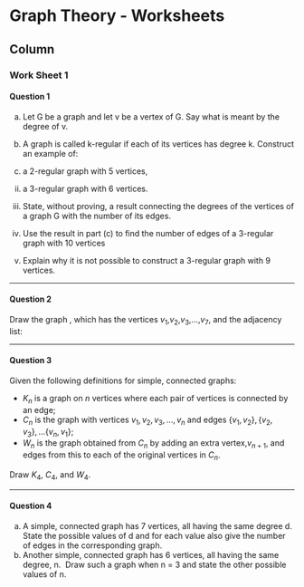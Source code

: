 
Graph Theory - Worksheets {data-navmenu="Exercises"}
==================================

Column {.tabset}
-----------------------------



### Work Sheet 1


#### Question 1

a.  Let G be a graph and let v be a vertex of G. Say what is meant by the degree
of v. 
b.  A graph is called k-regular if each of its vertices has degree k. Construct an
example of:

 i.   a 2-regular graph with 5 vertices, 
 ii.  a 3-regular graph with 6 vertices. 

c. State, without proving, a result connecting the degrees of the vertices of
a graph G with the number of its edges.
d. Use the result in part (c) to find the number of edges of a 3-regular graph with 10
vertices
d. Explain why it is not possible to construct a 3-regular graph with 9 vertices. 



---------------------------------------------------------------------------

#### Question 2



Draw the graph \textbf{G}, which has the vertices $v_1$,$v_2$,$v_3$,$\ldots$,$v_7$, and the adjacency list:



 [$v_1$]: $v_2$,$v_4$
 [$v_2$]: $v_1$,$v_3$
 [$v_3$]: $v_2$,$v_4$
 [$v_4$]: $v_1$,$v_3$,$v_5$
 [$v_5$]: $v_4$,$v_6$
 [$v_6$]: $v_5$,$v_7$
 [$v_7$]: $v_5$,$v_6$


---------------------------------------------------------------------------

#### Question 3

Given the following definitions for simple, connected graphs:

* $K_n$ is a graph on $n$ vertices where each pair of vertices is connected by an edge;
* $C_n$ is the graph with vertices $v_1, v_2, v_3, \dots, v_n$ and edges $\{v_1,v_2\}, \{v_2,v_3\}, \dots\{v_n, v_1\}$;
* $W_n$ is the graph obtained from $C_n$ by adding an extra vertex,$v_{n+1}$, and edges
from this to each of the original vertices in $C_n$.

Draw $K_4$, $C_4$, and $W_4$. 


---------------------------------------------------------------------------

#### Question 4

a. A simple, connected graph has 7 vertices, all having the same degree d.
State the possible values of d and for each value also give the number of edges
in the corresponding graph.
b.  Another simple, connected graph has 6 vertices, all having the same degree, n. 
Draw such a graph when n = 3 and state the other possible values of n.

